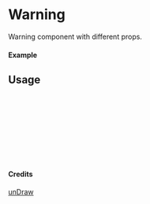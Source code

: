 
<Meta of={Warning} title="unDraw/Warning" />

# Warning

Warning component with different props.

#### Example

<Canvas of={Warning.Primary} />

## Usage

```ts
import { Warning } from "yadl-ui";

const Example = () => {
  return (
      <Warning />
  );
};

export default Example;
```

#### Credits
[unDraw](https://undraw.co/illustrations)
